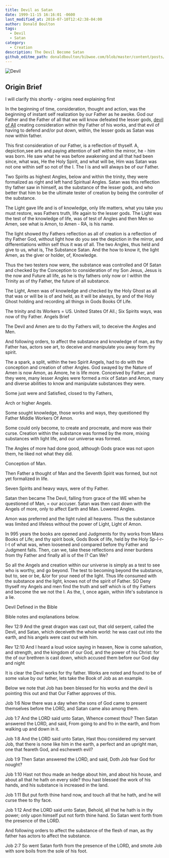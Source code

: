 ```yaml
---
title: Devil as Satan
date: 1999-11-15 16:16:01 -0600
last_modified_at: 2018-07-10T12:42:38-04:00
author: Donald Boulton
tags:
  - Devil
  - Satan
category:
  - Creation
description: The Devil Become Satan
github_editme_path: donaldboulton/bibwoe.com/blob/master/content/posts/2009-02-22-post-devil-satan.md
---
```



![Devil](./devil.jpg)

<GitHubButtons />

## Origin Brief

I will clarify this shortly - origins need explaining first

In the beginning of time, consideration, thought and action, was the beginning of instant self realization by our Father as he awoke. God our Father and the Father of all that we will know defeated the lesser gods, [devil of All](/posts/origins/) creating consideration within thy Father of his works, and that evil of having to defend and/or put down, within, the lesser gods as Satan was now within father.

This first consideration of our Father, is a reflection of thyself. A, depiction,see arts and paying attention of self within the mirror, he - him was born. He saw what he was before awakening and all that had been since, what was, He the Holy Spirit, and what will be, Him was Satan was not one within self so not of the I. The I is and will always be of our Father.

Two Spirits as highest Angles, below and within the trinity, they were formalized as right and left hand Spiritual Angles. Satan was this reflection thy father saw in himself, as the substance of the lesser gods, and who better that him to be the ultimate tester of creation by being the controller of the substance.

The Light gave life and is of knowledge, only life matters, what you take you must restore, was Fathers truth, life again to the lesser gods. The Light was the test of the knowledge of life, was of test of Angles and then Men so Amen, see what is Amon, to Amen - RA, is his name.

The light showed thy Fathers reflection as all of creation is a reflection of thy Father God, without light how do you see the depiction in the mirror, and differentiations within self thus it was of all. The two Angles, thus held and give to us, what is, The Substance Satan. And the how to know it, the light Amen, as the giver or holder, of, Knowledge.

Thus the two testers now were, the substance was controlled and Of Satan and checked by the Conception to consideration of my Son Jesus, Jesus is the now and Future all life, as he is thy fathers only now or I within the Trinity as of thy Father, the future of all substance.

The Light, Amen was of knowledge and checked by the Holy Ghost as all that was or will be is of and held, as it will be always, by and of the Holy Ghost holding and recording all things in Gods Books Of Life.

The trinity and its Workers = US. United States Of All.; Six Spirits ways, was now of thy Father.
Angels Brief

The Devil and Amen are to do thy Fathers will, to deceive the Angles and Men.

And following orders, to affect the substance and knowledge of man, as thy Father has, actors see art, to deceive and manipulate you away form thy spirit.

The a spark, a split, within the two Spirit Angels, had to do with the conception and creation of other Angles. God swayed by the Nature of Amen is now Amon, as Amore, he is life more. Conceived by Father, and they were, many lesser Angles were formed a mix of Satan and Amon, many and diverse abilities to know and manipulate substances they were.

Some just were and Satisfied, closed to thy Fathers,

Arch or higher Angels.

Some sought knowledge, those works and ways, they questioned thy Father Middle Workers Of Amon.

Some could only become, to create and procreate, and more was their curse. Creation within the substance was formed by the more, mixing substances with light life, and our universe was formed.

The Angles of more had done good, although Gods grace was not upon them, he liked not what they did.

Conception of  Man.

Then Father a thought of Man and the Seventh Spirit was formed, but not yet formalized in life.

Seven Spirits and heavy ways, were of thy Father.

Satan then became The Devil, falling from grace of the WE when he questioned of Man, = our accuser. Satan was then cast down with the Angels of more, only to affect Earth and Man. Lowered Angles.

Amon was preferred and the light ruled all heavens. Thus the substance was limited and lifeless without the power of Light, Light of Amon.

In 995 years the books are opened and Judgments for thy works from Mans Books of Life; and thy spirit book, Gods Book of life, held by the Holy Sp-I-r-I-t of what was, when loosened and compared before thy Father and Judgment falls. Then, can we, take these reflections and inner burdens from thy Father and finally all is of the I? Can We?

So all the Angels and creation within our universe is simply as a test to see who is worthy, and go beyond. The test to becoming beyond the substance, but to, see or be, &amp;/or for your need of the light. Thus life consumed with the substance and the light, knows not of the spirit of Father. SO Deny thyself my Angels and men find the truth and self which is of thy Fathers and become the we not the I. As the, I, once again, within life's substance is a lie.

Devil Defined in the Bible

Bible notes and explanations below.

Rev 12:9 And the great dragon was cast out, that old serpent, called the Devil, and Satan, which deceiveth the whole world: he was cast out into the earth, and his angels were cast out with him.

Rev 12:10 And I heard a loud voice saying in heaven, Now is come salvation, and strength, and the kingdom of our God, and the power of his Christ: for the of our brethren is cast down, which accused them before our God day and night

It is clear the Devil works for thy father. Works are noted and found to be of some value by our father, lets take the Book of Job as an example.

Below we note that Job has been blessed for his works and the devil is pointing this out and that Our Father approves of this.

Job 1:6 Now there was a day when the sons of God came to present themselves before the LORD, and Satan came also among them.

Job 1:7 And the LORD said unto Satan, Whence comest thou? Then Satan answered the LORD, and said, From going to and fro in the earth, and from walking up and down in it.

Job 1:8 And the LORD said unto Satan, Hast thou considered my servant Job, that there is none like him in the earth, a perfect and an upright man, one that feareth God, and escheweth evil?

Job 1:9 Then Satan answered the LORD, and said, Doth Job fear God for nought?

Job 1:10 Hast not thou made an hedge about him, and about his house, and about all that he hath on every side? thou hast blessed the work of his hands, and his substance is increased in the land.

Job 1:11 But put forth thine hand now, and touch all that he hath, and he will curse thee to thy face.

Job 1:12 And the LORD said unto Satan, Behold, all that he hath is in thy power; only upon himself put not forth thine hand. So Satan went forth from the presence of the LORD.

And following orders to affect the substance of the flesh of man, as thy father has actors to affect the substance.

Job 2:7 So went Satan forth from the presence of the LORD, and smote Job with sore boils from the sole of his foot.

<Comments />